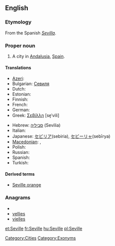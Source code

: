 ==English==

===Etymology===
From the Spanish ''[[Sevilla]]''.

===Proper noun===
{{en-proper noun}}

# A city in [[Andalusia]], [[Spain]].

====Translations====
{{trans-top|city in Spain}}
* [[Azeri]]: {{t|az|Sevilya|xs=Azeri}}
* Bulgarian: [[Севиля]]
* Dutch: {{t-|nl|Sevilla|n}}
* Estonian: {{t-|et|Sevilla}}
* Finnish: {{t+|fi|Sevilla}}
* French: {{t+|fr|Séville}}
* German: {{t-|de|Sevilla}}
* Greek: [[Σεβίλλη]] [se̞ˈvili] {{f}}
{{trans-mid}}
* Hebrew: [[סביליה]] (Sevilia)
* Italian: {{t-|it|Siviglia|f}}
* Japanese: [[セビリア]](sebiria), [[セビーリャ]](sebīrya)
* [[Macedonian]]: {{t|mk|Севилја|f|tr=Sevílja}},  {{t|mk|Севиља|f|tr=Sevílja}}
* Polish: {{t+|pl|Sewilla|f}}
* Russian: {{t|ru|Севилья|f}}
* Spanish: {{t+|es|Sevilla}}
* Turkish: {{t-|tr|Sevilla}}
{{trans-bottom}}

====Derived terms====
* [[Seville orange]]

===Anagrams===
* {{alphagram|eeillsv}}
* [[vellies#English|vellies]]
* [[vielles#English|vielles]]


[[Category:Cities]]
[[Category:Exonyms]]

[[et:Seville]]
[[fr:Seville]]
[[hu:Seville]]
[[pl:Seville]]